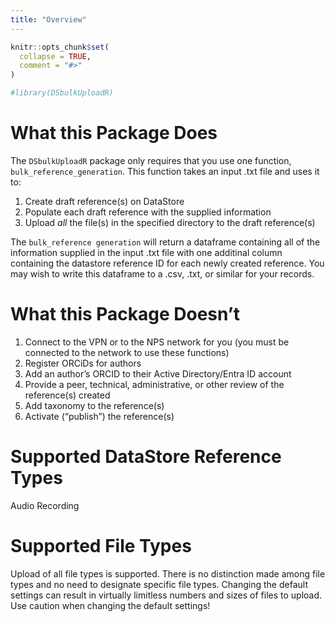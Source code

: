 ```yaml
---
title: "Overview"
---
```


```r
knitr::opts_chunk$set(
  collapse = TRUE,
  comment = "#>"
)
```

```r
#library(DSbulkUploadR)
```
# What this Package Does

The `DSbulkUploadR` package only requires that you use one function, `bulk_reference_generation`. This function takes an input .txt file and uses it to:

1) Create draft reference(s) on DataStore
2) Populate each draft reference with the supplied information
3) Upload *all* the file(s) in the specified directory to the draft reference(s)

The `bulk_reference generation` will return a dataframe containing all of the information supplied in the input .txt file with one additinal column containing the datastore reference ID for each newly created reference. You may wish to write this dataframe to a .csv, .txt, or similar for your records.

# What this Package Doesn't
1) Connect to the VPN or to the NPS network for you (you must be connected to the network to use these functions)
2) Register ORCiDs for authors
3) Add an author's ORCID to their Active Directory/Entra ID account
4) Provide a peer, technical, administrative, or other review of the reference(s) created
5) Add taxonomy to the reference(s)
6) Activate ("publish") the reference(s)

# Supported DataStore Reference Types
Audio Recording

# Supported File Types
Upload of all file types is supported. There is no distinction made among file types and no need to designate specific file types. Changing the default settings can result in virtually limitless numbers and sizes of files to upload. Use caution when changing the default settings!
